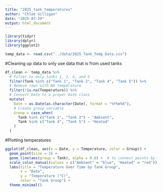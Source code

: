 ```yaml
---
title: "2025_tank_temperatures"
author: "Chloé Gilligan"
date: "2025-07-29"
output: html_document
---
```


```r
library(tidyr)
library(dplyr)
library(ggplot2)

```


```r
temp_data <- read.csv("../data/2025_Tank_Temp_Data.csv")
```

#Cleaning up data to only use data that is from used tanks
```r
df_clean <- temp_data %>%
  # Filter to only tanks 1, 2, 4, and 5
  filter(Tank %in% c("Tank 1", "Tank 2", "Tank 4", "Tank 5")) %>%
  # Remove rows with NA temperature
  filter(!is.na(Temperature)) %>%
  # Convert Date to a proper Date class
  mutate(
    Date = as.Date(as.character(Date), format = "%Y%m%d"),
    # Create group variable
    Group = case_when(
      Tank %in% c("Tank 1", "Tank 2") ~ "Ambient",
      Tank %in% c("Tank 4", "Tank 5") ~ "Heated"
    )
  )
```

#Plotting temperatures
```r
ggplot(df_clean, aes(x = Date, y = Temperature, color = Group)) +
  geom_point(size = 2) +
  geom_line(aes(group = Tank), alpha = 0.6) +  # to connect points by tank over time
  scale_color_manual(values = c("Ambient" = "blue", "Heated" = "red")) +
  labs(title = "Temperature Over Time by Tank Group",
       x = "Date",
       y = "Temperature (°C)",
       color = "Tank Group") +
  theme_minimal()
```


